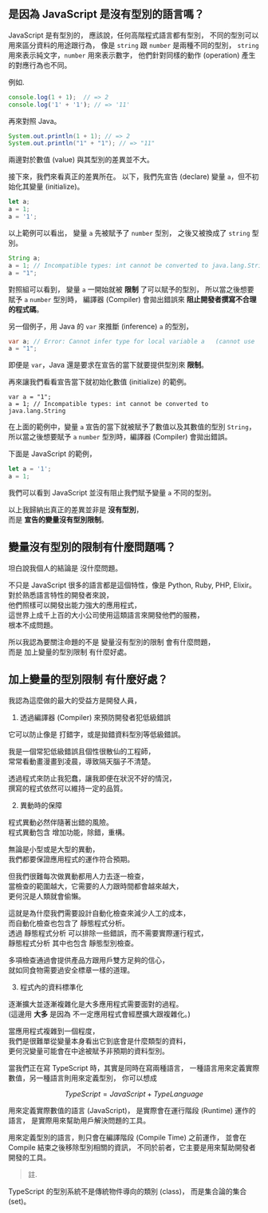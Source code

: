 

## 是因為 JavaScript 是沒有型別的語言嗎？

JavaScript 是有型別的，
應該說，任何高階程式語言都有型別，
不同的型別可以用來區分資料的用途跟行為，
像是 `string` 跟 `number` 是兩種不同的型別，
`string` 用來表示純文字，`number` 用來表示數字，
他們針對同樣的動作 (operation) 產生的對應行為也不同。

例如.

```js
console.log(1 + 1);  // => 2
console.log('1' + '1'); // => '11'
```

再來對照 Java。

```java
System.out.println(1 + 1); // => 2
System.out.println("1" + "1"); // => "11"
```

兩邊對於數值 (value) 與其型別的差異並不大。

接下來，我們來看真正的差異所在。
以下，我們先宣告 (declare) 變量 `a`，但不初始化其變量 (initialize)。

```js
let a;
a = 1;
a = '1';
```

以上範例可以看出，
變量 `a` 先被賦予了 `number` 型別，
之後又被換成了 `string` 型別。

```java
String a;
a = 1; // Incompatible types: int cannot be converted to java.lang.String
a = "1";
```

對照組可以看到，
變量 `a` 一開始就被 **限制** 了可以賦予的型別，
所以當之後想要賦予 `a` `number` 型別時，
編譯器 (Compiler) 會拋出錯誤來 **阻止開發者撰寫不合理的程式碼**。

另一個例子，用 Java 的 `var` 來推斷 (inference) `a` 的型別，
```java
var a; // Error: Cannot infer type for local variable a   (cannot use 'var' on variable without initializer)
a = "1";
```

即便是 `var`，Java 還是要求在宣告的當下就要提供型別來 **限制**。

再來讓我們看看宣告當下就初始化數值 (initialize) 的範例。

```
var a = "1";
a = 1; // Incompatible types: int cannot be converted to java.lang.String
```

在上面的範例中，變量 `a` 宣告的當下就被賦予了數值以及其數值的型別 `String`，
所以當之後想要賦予 `a` `number` 型別時，編譯器 (Compiler) 會拋出錯誤。

下面是 JavaScript 的範例，  

```js
let a = '1';
a = 1;
```

我們可以看到 JavaScript 並沒有阻止我們賦予變量 `a` 不同的型別。

以上我歸納出真正的差異並非是 **沒有型別**，  
而是 **宣告的變量沒有型別限制**。

## 變量沒有型別的限制有什麼問題嗎？

坦白說我個人的結論是 沒什麼問題。

不只是 JavaScript 很多的語言都是這個特性，像是 Python, Ruby, PHP, Elixir。  
對於熟悉語言特性的開發者來說，  
他們照樣可以開發出能力強大的應用程式，  
這世界上成千上百的大小公司使用這類語言來開發他們的服務，  
根本不成問題。

所以我認為要關注命題的不是 變量沒有型別的限制 會有什麼問題，  
而是 加上變量的型別限制 有什麼好處。

## 加上變量的型別限制 有什麼好處？

我認為這麼做的最大的受益方是開發人員，

1. 透過編譯器 (Compiler) 來預防開發者犯低級錯誤

它可以防止像是 打錯字，或是拋錯資料型別等低級錯誤。

我是一個常犯低級錯誤且個性很散仙的工程師，  
常常看動畫漫畫到凌晨，導致隔天腦子不清楚。

透過程式來防止我犯蠢，讓我即便在狀況不好的情況，  
撰寫的程式依然可以維持一定的品質。

2. 異動時的保障

程式異動必然伴隨著出錯的風險。  
程式異動包含 增加功能，除錯，重構。

無論是小型或是大型的異動，  
我們都要保證應用程式的運作符合預期。

但我們很難每次做異動都用人力去逐一檢查，  
當檢查的範圍越大，它需要的人力跟時間都會越來越大，  
更何況是人類就會偷懶。

這就是為什麼我們需要設計自動化檢查來減少人工的成本，  
而自動化檢查也包含了 靜態程式分析。  
透過 靜態程式分析 可以排除一些錯誤，而不需要實際運行程式，  
靜態程式分析 其中也包含 靜態型別檢查。

多項檢查通過會提供產品方跟用戶雙方足夠的信心，  
就如同食物需要過安全標章一樣的道理。

3. 程式內的資料標準化

逐漸擴大並逐漸複雜化是大多應用程式需要面對的過程。  
(這邊用 **大多** 是因為 不一定應用程式會經歷擴大跟複雜化。)

當應用程式複雜到一個程度，  
我們是很難單從變量本身看出它到底會是什麼類型的資料，  
更何況變量可能會在中途被賦予非預期的資料型別。



當我們正在寫 TypeScript 時，其實是同時在寫兩種語言，
一種語言用來定義實際數值，另一種語言則用來定義型別，
你可以想成

```math
TypeScript = JavaScript + Type Language
```

用來定義實際數值的語言 (JavaScript)，
是實際會在運行階段 (Runtime) 運作的語言，
是實際用來幫助用戶解決問題的工具。

用來定義型別的語言，則只會在編譯階段 (Compile Time) 之前運作，
並會在 Compile 結束之後移除型別相關的資訊，
不同於前者，它主要是用來幫助開發者開發的工具。

> 註.



TypeScript 的型別系統不是傳統物件導向的類別 (class)，
而是集合論的集合 (set)。
